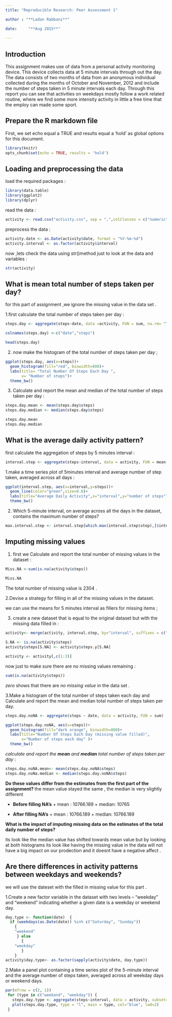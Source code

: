 ```yaml
---
title: "Reproducible Research: Peer Assessment 1"

author : "**Ladan Rabbani**"

date:     "**Aug 2015**"
  
---
```

## Introduction
 This assignment makes use of data from a personal activity monitoring device. This device collects data at 5 minute intervals through out the day. The data consists of two months of data from an anonymous individual collected during the months of October and November, 2012 and include the number of steps taken in 5 minute intervals each day.
 Through this report you can see that activities on weekdays mostly follow a work related routine, where we find some more intensity activity in little a free time that the employ can made some sport.

## Prepare the R markdown file 

First, we set echo equal a TRUE and results equal a 'hold' as global options for this document.
```r
library(knitr)
opts_chunk$set(echo = TRUE, results = 'hold')
```

## Loading and preprocessing the data
load the required packages :
```r
library(data.table)
library(ggplot2)
library(dplyr)
```
read the data :

```r
activity <- read.csv("activity.csv", sep = ",",colClasses = c("numeric","character","numeric"))
```

preprocess the data :

```r
activity.date <- as.Date(activity$date, format = "%Y-%m-%d")
activity.interval <- as.factor(activity$interval)
```
now ,lets check the data using str()method just to look at the data and variables :
```r
str(activity)
```

## What is mean total number of steps taken per day?
for this part of assignment ,we ignore the missing value in the data set .

1.first calculate the total number of steps taken per day :
```r
steps.day <- aggregate(steps~date, data =activity, FUN = sum, na.rm= "TRUE")

colnames(steps.day) <-c("date","steps")

head(steps.day)
```

2. now make the histogram of the total number of steps taken per day ;
```r
ggplot(steps.day, aes(x=steps))+
  geom_histogram(fill="red", binwidth=800)+
  labs(title= "Total Number Of Steps Each Day ",
       x= "Number of steps")+
  theme_bw()
```

3. Calculate and report the mean and median of the total number of steps taken per day :

```r
steps.day.mean <- mean(steps.day$steps)
steps.day.median <- median(steps.day$steps)

steps.day.mean
steps.day.median
```

## What is the average daily activity pattern?
first calculate the aggregation of steps by 5 minutes interval :

```r
interval.step <- aggregate(steps~interval, data = activity, FUN = mean, na.rm="TRUE")
```

1.make a time series plot of 5minutes interval and average number of step taken, averaged across all days :

```r
ggplot(interval.step, aes(x=interval,y=steps))+
  geom_line(color="green",size=0.8)+
  labs(title="Average Daily Activity",x="interval",y="number of steps")+
  theme_bw()
```

2. Which 5-minute interval, on average across all the days in the dataset, contains the maximum number of steps?

```r
max.interval.step <- interval.step[which.max(interval.step$step),]$interval
```

## Imputing missing values

1. first we Calculate and report the total number of missing values in the dataset :
```r
Miss.NA <-sum(is.na(activity$steps))

Miss.NA
```

The total number of missing value is 2304 .

2.Devise a strategy for filling in all of the missing values in the dataset. 

  we can use the means for 5 minutes interval as fillers for missing items ;

3. create a new dataset that is equal to the original dataset but with the missing data filled in :

```r
activity<- merge(activity, interval.step, by="interval", suffixes = c("", ".y"))
 
S.NA <- is.na(activity$steps)
activity$steps[S.NA] <- activity$steps.y[S.NA]

activity <- activity[,c(1:3)]
```
now just to make sure there are no missing values remaining :
```r
sum(is.na(activity$steps))
```
  *zero* shows that there are *no missing value * in the data set .
  
3.Make a histogram of the total number of steps taken each day and Calculate and report the mean and median total number of steps taken per day. 
```r
steps.day.noNA <- aggregate(steps ~ date, data = activity, FUN = sum)

ggplot(steps.day.noNA, aes(x=steps))+
  geom_histogram(fill="dark orange", binwidth=800)+
  labs(title="Number Of Steps Each Day (missing value filled)",
       x="Number of steps each day" )+
  theme_bw()
```

*calculate and report the **mean** and **median** total number of steps taken per day* :

```r
steps.day.noNA.mean<- mean(steps.day.noNA$steps)
steps.day.noNa.median <- median(steps.day.noNA$steps)
```

**Do these values differ from the estimates from the first part of the assignment? **
the mean value stayed the same , the median is very slightly different 

* **Before filling NA's** 
      + mean : 10766.189
      + median: 10765
      
* **After filling NA's**
      + mean : 10766.189
      + median: 10766.189
      
**What is the impact of imputing missing data on the estimates of the total daily number of steps?**

its look like the median value has shifted towards mean value but by looking at both histograms its look like having the missing value in the data will not have a big impact on our prodection and it doesnt have a negative affect . 
      
## Are there differences in activity patterns between weekdays and weekends?

we will use the dateset with the filled in missing value for this part .

1.Create a new factor variable in the dataset with two levels – “weekday” and “weekend” indicating whether a given date is a weekday or weekend day.

```r
day.type <- function(date)  {
  if (weekdays(as.Date(date)) %in% c("Saturday", "Sunday"))
    {
    "weekend"
     } else 
       {
    "weekday"
       }
    }
activity$day.type<- as.factor(sapply(activity$date, day.type))
```

2.Make a panel plot containing a time series plot of the 5-minute interval  and the average number of steps taken, averaged across all weekday days or weekend days. 

```r

par(mfrow = c(2, 1))
 for (type in c("weekend", "weekday")) {
   steps.day.type <- aggregate(steps~interval, data = activity, subset=activity$day.type == type, FUN =mean)
   plot(steps.day.type, type = "l", main = type, col="blue", lwd=2)
 }
```


